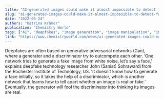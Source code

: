 ```yaml
---
title: "AI-generated images could make it almost impossible to detect fake papers"
slug: "ai-generated-images-could-make-it-almost-impossible-to-detect-fake-papers"
date: "2022-05-24"
authors: "Katrina Krämer"
publication: "Chemistry World"
tags: ["AI", "deepfakes", "image generation", "image manipulation", "image forensics"]
link: "https://www.chemistryworld.com/news/ai-generated-images-could-make-it-almost-impossible-to-detect-fake-papers/4015708.article"
---
```

Deepfakes are often based on generative adversarial networks (Gan), where a generator and a discriminator try to outcompete each other. ‘One network tries to generate a fake image from white noise, let’s say a face,’ explains deepfake technology researcher John (Saniat) Sohrawardi from the Rochester Institute of Technology, US. ‘It doesn’t know how to generate a face initially, so it takes the help of a discriminator, which is another network that learns how to tell apart whether an image is real or fake.’ Eventually, the generator will fool the discriminator into thinking its images are real.